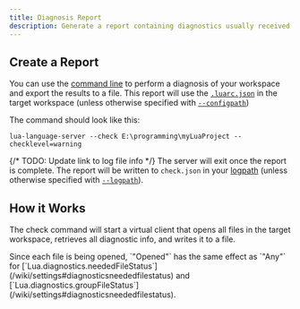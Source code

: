 ```yaml
---
title: Diagnosis Report
description: Generate a report containing diagnostics usually received by an LSP client.
---
```



## Create a Report

You can use the [command line](/wiki/usage) to perform a diagnosis of your workspace and export the results to a file. This report will use the [`.luarc.json`](/wiki/configuration#luarcjson-file) in the target workspace (unless otherwise specified with [`--configpath`](/wiki/usage#--configpath))

The command should look like this:

`lua-language-server --check E:\programming\myLuaProject --checklevel=warning`

{/* TODO: Update link to log file info */}
The server will exit once the report is complete. The report will be written to `check.json` in your [logpath](https://github.com/LuaLS/lua-language-server/wiki/FAQ#where-can-i-find-the-log-file) (unless otherwise specified with [`--logpath`](/wiki/usage#--logpath)).

## How it Works

The check command will start a virtual client that opens all files in the target workspace, retrieves all diagnostic info, and writes it to a file.

<Remark type="note">
  Since each file is being opened, `"Opened"` has the same effect as `"Any"` for
  [`Lua.diagnostics.neededFileStatus`](/wiki/settings#diagnosticsneededfilestatus)
  and
  [`Lua.diagnostics.groupFileStatus`](/wiki/settings#diagnosticsneededfilestatus).
</Remark>
